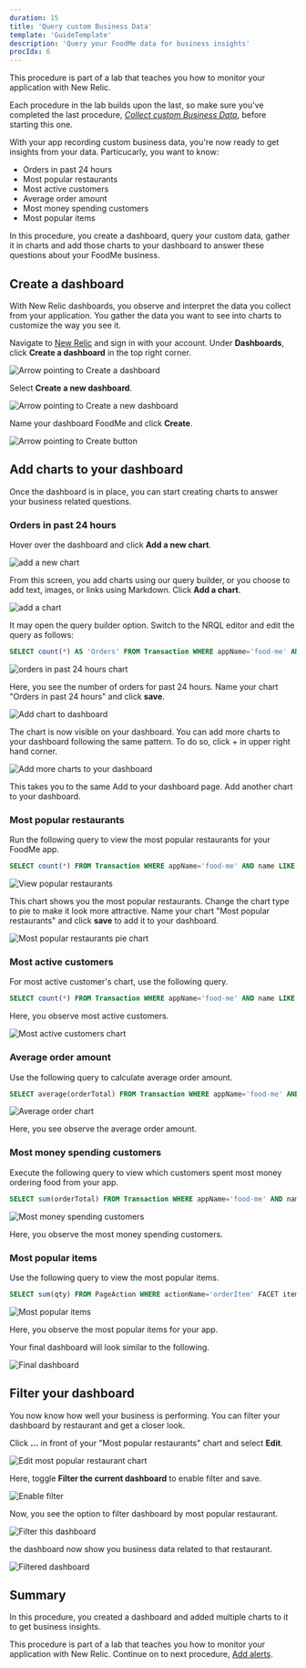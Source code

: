 ```yaml
---
duration: 15
title: 'Query custom Business Data'
template: 'GuideTemplate'
description: 'Query your FoodMe data for business insights'
procIdx: 6
---
```


<Callout variant="course" title="lab">

This procedure is part of a lab that teaches you how to monitor your application with New Relic.

Each procedure in the lab builds upon the last, so make sure you've completed the last procedure, [_Collect custom Business Data_](/collect-data/monitor-your-application/collect-custom-data), before starting this one.

</Callout>

With your app recording custom business data, you're now ready to get insights from your data. Particucarly, you want to know:

- Orders in past 24 hours
- Most popular restaurants
- Most active customers
- Average order amount
- Most money spending customers
- Most popular items

In this procedure, you create a dashboard, query your custom data, gather it in charts and add those charts to your dashboard to answer these questions about your FoodMe business.

## Create a dashboard

With New Relic dashboards, you observe and interpret the data you collect from your application. You gather the data you want to see into charts to customize the way you see it.

<Steps>

<Step>

Navigate to [New Relic](https://one.newrelic.com/) and sign in with your account. Under **Dashboards**, click **Create a dashboard** in the top right corner. 

![Arrow pointing to Create a dashboard](../../../images/foodme/create-a-dashboard.png)

</Step>

<Step>

Select **Create a new dashboard**.

![Arrow pointing to Create a new dashboard](../../../images/foodme/create-a-new-dashboard.png)

</Step>

<Step>

Name your dashboard FoodMe and click **Create**.

![Arrow pointing to Create button](../../../images/foodme/name-and-create-dashboard.png)

</Step>

</Steps>

## Add charts to your dashboard

Once the dashboard is in place, you can start creating charts to answer your business related questions.

### Orders in past 24 hours

Hover over the dashboard and click **Add a new chart**.

![add a new chart](../../../images/foodme/add-a-new-chart.png)

From this screen, you add charts using our query builder, or you choose to add text, images, or links using Markdown. Click **Add a chart**.

![add a chart](../../../images/foodme/add-a-chart.png)

It may open the query builder option. Switch to the NRQL editor and edit the query as follows:

```sql
SELECT count(*) AS 'Orders' FROM Transaction WHERE appName='food-me' AND name LIKE '%/api/order' SINCE 1 day ago
```

![orders in past 24 hours chart](../../../images/foodme/orders-in-24-hours.png)

Here, you see the number of orders for past 24 hours. Name your chart "Orders in past 24 hours" and click **save**.

![Add chart to dashboard](../../../images/foodme/add-chart-to-dashboard.png)

The chart is now visible on your dashboard. You can add more charts to your dashboard following the same pattern. To do so, click + in upper right hand corner.

![Add more charts to your dashboard](../../../images/foodme/add-more-charts.png)

This takes you to the same Add to your dashboard page. Add another chart to your dashboard.

### Most popular restaurants

Run the following query to view the most popular restaurants for your FoodMe app.

```sql
SELECT count(*) FROM Transaction WHERE appName='food-me' AND name LIKE '%/api/order' AND restaurant IS NOT NULL FACET restaurant SINCE 1 day ago
```

![View popular restaurants](../../../images/foodme/view-popular-restaurants.png)

This chart shows you the most popular restaurants. Change the chart type to pie to make it look more attractive. Name your chart "Most popular restaurants" and click **save** to add it to your dashboard.

![Most popular restaurants pie chart](../../../images/foodme/most-popular-restaurant-chart.png)

### Most active customers

For most active customer's chart, use the following query.

```sql
SELECT count(*) FROM Transaction WHERE appName='food-me' AND name LIKE '%/api/order' AND customer IS NOT NULL FACET customer SINCE 1 day ago
```

Here, you observe most active customers.

![Most active customers chart](../../../images/foodme/most-active-customers.png)

### Average order amount

Use the following query to calculate average order amount.

```sql
SELECT average(orderTotal) FROM Transaction WHERE appName='food-me' AND name LIKE '%/api/order' 
```
![Average order chart](../../../images/foodme/average-order.png)

Here, you see observe the average order amount.

### Most money spending customers

Execute the following query to view which customers spent most money ordering food from your app.

```sql
SELECT sum(orderTotal) FROM Transaction WHERE appName='food-me' AND name='WebTransaction/Expressjs/POST//api/order' FACET customer
```
![Most money spending customers](../../../images/foodme/most-money-spending-customers.png)

Here, you observe the most money spending customers.

### Most popular items

Use the following query to view the most popular items.

```sql
SELECT sum(qty) FROM PageAction WHERE actionName='orderItem' FACET item
```

![Most popular items](../../../images/foodme/most-popular-items-chart.png)

Here, you observe the most popular items for your app.

Your final dashboard will look similar to the following.

![Final dashboard](../../../images/foodme/final-dashboard.png)

## Filter your dashboard

You now know how well your business is performing. You can filter your dashboard by restaurant and get a closer look. 

Click **...** in front of your "Most popular restaurants" chart and select **Edit**.

![Edit most popular restaurant chart](../../../images/foodme/edit-dashboard.png)

Here, toggle **Filter the current dashboard** to enable filter and save.

![Enable filter](../../../images/foodme/enable-filter.png)

Now, you see the option to filter dashboard by most popular restaurant.

![Filter this dashboard](../../../images/foodme/filter-dashboard.png)

the dashboard now show you business data related to that restaurant.

![Filtered dashboard](../../../images/foodme/filtered-dashboard.png)

## Summary

In this procedure, you created a dashboard and added multiple charts to it to get business insights. 

<Callout variant="course" title="lab">

This procedure is part of a lab that teaches you how to monitor your application with New Relic. Continue on to next procedure, [Add alerts](/collect-data/monitor-your-application/add-alerts).

</Callout>
